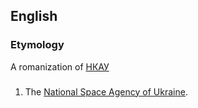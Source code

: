 ==English==

===Etymology===
A romanization of [[НКАУ]]

==={{initialism}}===
{{infl|en|initialism}}

# The [[w:National Space Agency of Ukraine|National Space Agency of Ukraine]].